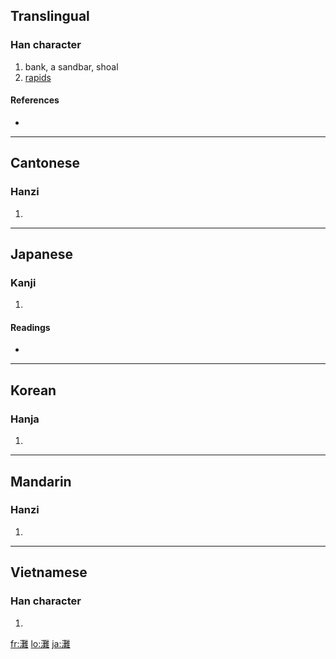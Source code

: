 {{also|滩}}
==Translingual==

===Han character===
{{Han char|rn=85|rad=水|as=19|sn=22|four=3011<sub>4</sub>|canj=水廿人土 (ETOG)}}

# bank, a sandbar, shoal
# [[rapids]]

====References====
* {{Han ref|kx=0663.220|dkj=18784|dj=1072.140|hdz=31794.040|uh=7058|ud=28760|bh=C579|bd=50553}}

----

==Cantonese==

===Hanzi===
{{yue-hanzi|jyut=|y=taan1}}

# {{defn|Cantonese|sort=水19}}

----

==Japanese==

===Kanji===
{{ja-kanji|grade=|rs=水19}}

# {{defn|Japanese}}

====Readings====
* {{ja-readings|on=[[だん]] (dan), [[かん]] (kan)|kun=[[せ]] (se), [[なだ]] (nada)}}

----

==Korean==

===Hanja===
{{ko-hanja|hangeul=탄|eumhun=|rv=tan|mr=t'an|y=than}}

# {{defn|Korean|sort=水19}}

----

==Mandarin==

===Hanzi===
{{cmn-hanzi|sim=滩|pin=[[tān]] ([[tan1]])|wg=t'an<sup>1</sup>}}

# {{defn|Mandarin|sort=水19}}

----

==Vietnamese==

===Han character===
{{vi-hantu|[[than]]|rs=水19}}

# {{defn|Vietnamese|sort=水19}}

[[fr:灘]]
[[lo:灘]]
[[ja:灘]]